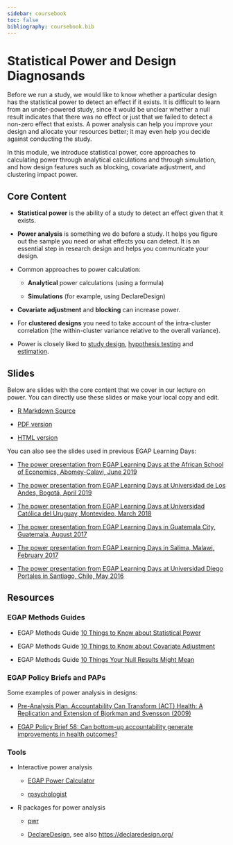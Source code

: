 ```yaml
---
sidebar: coursebook
toc: false
bibliography: coursebook.bib
---
```


# Statistical Power and Design Diagnosands  {.unlisted}

Before we run a study, we would like to know whether a particular design has the statistical power to detect an effect if it exists.  It is difficult to learn from an under-powered study, since it would be unclear whether a null result indicates that there was no effect or just that we failed to detect a non-zero effect that exists.  A power analysis can help you improve your design and allocate your resources better; it may even help you decide against conducting the study.

In this module, we introduce statistical power, core approaches to calculating power through analytical calculations and through simulation, and how design features such as blocking, covariate adjustment, and clustering impact power.

## Core Content

 - **Statistical power** is the ability of a study to detect an effect given that it exists.
 
 - **Power analysis** is something we do before a study.  It helps you figure out the sample you need or what effects you can detect. It is an essential step in research design and helps you communicate your design.

 - Common approaches to power calculation:
 
      - **Analytical** power calculations (using a formula)
 
      - **Simulations** (for example, using DeclareDesign)

 - **Covariate adjustment** and **blocking** can increase power.

 - For **clustered designs** you need to take account of the intra-cluster correlation (the within-cluster variance relative to the overall variance).
 
 - Power is closely liked to [study design](the-research-design-process.html), [hypothesis testing](hypothesis-testing.html) and [estimation](estimands-and-estimators.html).

## Slides
Below are slides with the core content that we cover in our lecture on power. You can directly use these slides or make your local copy and edit.

 - [R Markdown Source](https://egap.github.io/learningdays-resources/Slides/power-slides.Rmd)

 - [PDF version](https://egap.github.io/learningdays-resources/Slides/power-slides.pdf)

 - [HTML version](https://egap.github.io/learningdays-resources/Slides/power-slides.html)

You can also see the slides used in previous EGAP Learning Days:

 - [The power presentation from EGAP Learning Days at the African School of Economics, Abomey-Calavi, June 2019](https://egap.github.io/learningdays-resources/Slides/Examples/power-benin.pdf)

 - [The power presentation from EGAP Learning Days at Universidad de Los Andes, Bogotá, April 2019](https://egap.github.io/learningdays-resources/Slides/Examples/power-bogota.pdf)

 - [The power presentation from EGAP Learning Days at Universidad Católica del Uruguay, Montevideo, March 2018](https://egap.github.io/learningdays-resources/Slides/Examples/power-montevideo.pdf)

 - [The power presentation from EGAP Learning Days in Guatemala City, Guatemala, August 2017](https://egap.github.io/learningdays-resources/Slides/Examples/power-guatemala.html)

 - [The power presentation from EGAP Learning Days in Salima, Malawi, February 2017](https://egap.github.io/learningdays-resources/Slides/Examples/power-malawi.pdf)

 - [The power presentation from EGAP Learning Days at Universidad Diego Portales in Santiago, Chile, May 2016](https://egap.github.io/learningdays-resources/Slides/Examples/power-santiago.pdf)


## Resources

### EGAP Methods Guides

 - EGAP Methods Guide [10 Things to Know about Statistical Power](https://egap.org/resource/10-things-to-know-about-statistical-power/)

 - EGAP Methods Guide [10 Things to Know about Covariate Adjustment](https://egap.org/resource/10-things-to-know-about-covariate-adjustment/)
 
 - EGAP Methods Guide [10 Things Your Null Results Might Mean](https://egap.org/resource/10-things-your-null-result-might-mean/)

### EGAP Policy Briefs and PAPs

Some examples of power analysis in designs:

 - [Pre-Analysis Plan. Accountability Can Transform (ACT) Health: A Replication and Extension of Bjorkman and Svensson (2009)](https://osf.io/qxwmu/)
 
 - [EGAP Policy Brief 58: Can bottom-up accountability generate improvements in health outcomes?](https://egap.org/resource/does-bottom-up-accountability-work-evidence-from-uganda/)


### Tools
 - Interactive power analysis
 
      - [EGAP Power Calculator](https://egap.shinyapps.io/power-app/)
 
      - [rpsychologist](https://rpsychologist.com/d3/NHST/)

 - R packages for power analysis
 
      - [pwr](https://cran.r-project.org/web/packages/pwr/index.html)
 
      - [DeclareDesign](https://cran.r-project.org/web/packages/DeclareDesign/index.html), see also <https://declaredesign.org/>

